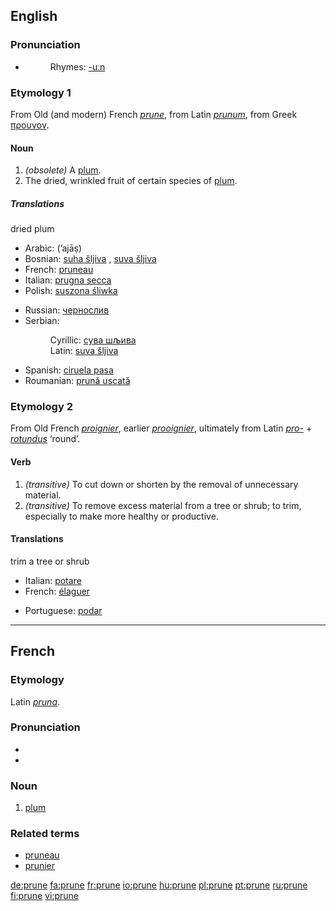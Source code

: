 ==English==
===Pronunciation===
*{{IPA|/pru:n/}}
*:Rhymes: [[Rhymes:English:-uːn|-uːn]]

===Etymology 1===
From Old (and modern) French ''[[#French|prune]]'', from Latin ''[[prunum]]'', from Greek [[προυνον]].

====Noun====
{{en-noun}}

# ''(obsolete)'' A [[plum]].
# The dried, wrinkled fruit of certain species of [[plum]].

=====Translations=====
;dried plum
{{top}}
*Arabic: {{ARchar|[[أجاص]]}} (’ajāṣ)
*Bosnian: [[suha šljiva#Bosnian|suha šljiva]] {{f}}, [[suva šljiva#Bosnian|suva šljiva]] {{f}}
*French: [[pruneau]] {{m}}
*Italian: [[prugna secca]] {{f}}
*Polish: [[suszona śliwka]] {{f}}
{{mid}}
*Russian: [[чернослив]]
*Serbian:
*:Cyrillic: [[сува шљива#Serbian|сува шљива]] {{f}}
*:Latin: [[suva šljiva#Serbian|suva šljiva]] {{f}}
*Spanish: [[ciruela pasa]] {{f}}
*Roumanian: [[prună uscată]] {{f}}
{{bottom}}

===Etymology 2===
From Old French ''[[proignier]]'', earlier ''[[prooignier]]'', ultimately from Latin ''[[pro-]]'' + ''[[rotundus]]'' ‘round’.

====Verb====
{{en-verb|prun|ing}}

# ''(transitive)'' To cut down or shorten by the removal of unnecessary material.
# ''(transitive)'' To remove excess material from a tree or shrub; to trim, especially to make more healthy or productive.

====Translations====
;trim a tree or shrub
{{top}}
*Italian: [[potare]]
*French: [[élaguer]]
{{mid}}
*Portuguese: [[podar]]
{{bottom}}

----

==French==
===Etymology===
Latin ''[[pruna]]''.

===Pronunciation===
*{{IPA|/pʀyn/}}
*{{SAMPA|/pRyn/}}

===Noun===
{{fr-noun-reg|f}}

# [[plum]]

===Related terms===
*[[pruneau]]
*[[prunier]]

[[de:prune]]
[[fa:prune]]
[[fr:prune]]
[[io:prune]]
[[hu:prune]]
[[pl:prune]]
[[pt:prune]]
[[ru:prune]]
[[fi:prune]]
[[vi:prune]]